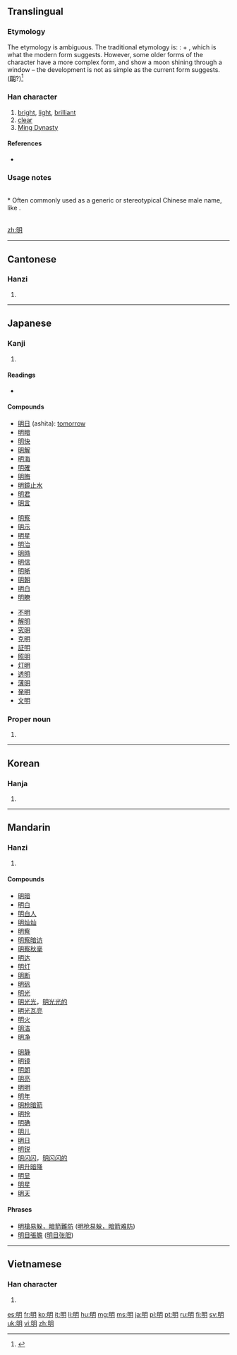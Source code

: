 ==Translingual==

===Etymology===
The etymology is ambiguous. The traditional etymology is: {{liushu|ic}}: {{term|日||sun|sc=Hani}} + {{term|月||moon|sc=Hani}}, which is what the modern form suggests.
However, some older forms of the character have a more complex form, and show a moon shining through a window – the development is not as simple as the current form suggests.([[朙]]?)<ref>{{cite web
|title=Etymology: 明
|author=Richard Sears
|url=http://www.internationalscientific.org/CharacterASP/CharacterEtymology.aspx?characterInput=%E6%98%8E&submitButton1=Etymology
|accessdate=2008-06-15}}</ref>

===Han character===
{{Han char|rn=72|rad=日|as=04|sn=8|four=6702<sub>0</sub>|canj=日月 (AB)|ids=⿰[[日]][[月]]}}

# [[bright]], [[light]], [[brilliant]]
# [[clear]]
# [[w:Ming Dynasty|Ming Dynasty]]

====References====
* {{Han ref|kx=0491.120|dkj=13805|dj=0852.180|hdz=21491.080|uh=660E|ud=26126|bh=A9FA|bd=43514}}

===Usage notes===
<references/>

<br>
* Often commonly used as a generic or stereotypical Chinese male name, like {{term|John|lang=en}}.

<br>
[[zh:明]]

----

==Cantonese==

===Hanzi===
{{yue-hanzi|jyut=ming4|y=ming4}}

# {{defn|lang=yue|sort=日04}}

----

==Japanese==

===Kanji===
{{ja-kanji|grade=2|rs=日04}}

# {{defn|lang=ja|sort=日04}}

====Readings====
* {{ja-readings|kanon=[[めい]] (mei)|goon=[[みょう]] (myō)|toon=[[みん]] (min)|kun=[[あかるい]] ([[明るい]], akarui), [[あきらか]] ([[明らか]], akiraka), [[あける]] ([[明ける]], akeru)}}

====Compounds====
{{top3}}
* [[明日]] (ashita): [[tomorrow]]
* [[明暗]]
* [[明快]]
* [[明解]]
* [[明海]]
* [[明確]]
* [[明晦]]
* [[明鏡止水]]
* [[明君]]
* [[明言]]
{{mid3}}
* [[明察]]
* [[明示]]
* [[明星]]
* [[明治]]
* [[明時]]
* [[明信]]
* [[明晰]]
* [[明朝]]
* [[明白]]
* [[明瞭]]
{{mid3}}
* [[不明]]
* [[解明]]
* [[究明]]
* [[克明]]
* [[証明]]
* [[照明]]
* [[灯明]]
* [[透明]]
* [[薄明]]
* [[発明]]
* [[文明]]
{{bottom}}

===Proper noun===
{{ja-pos|k|proper|hira=あきら|rom=Akira}} 

# {{given name|male|lang=ja|sort=あきら}}

----

==Korean==

===Hanja===
{{ko-hanja|hangeul=명|eumhun=|rv=myeong|mr=myŏng|y=myeng}}

# {{defn|lang=ko|sort=日04}}

----

==Mandarin==

===Hanzi===
{{cmn-hanzi|pin=[[míng]] ([[ming2]])|wg=ming<sup>2</sup>}}

# {{defn|lang=cmn|sort=日04}}

====Compounds====
{{top2}}
* [[明暗]]
* [[明白]]
* [[明白人]]
* [[明灿灿]]
* [[明察]]
* [[明察暗访]]
* [[明察秋毫]]
* [[明达]]
* [[明灯]]
* [[明断]]
* [[明矾]]
* [[明光]]
* [[明光光]]，[[明光光的]]
* [[明光瓦亮]]
* [[明火]]
* [[明洁]]
* [[明净]]
{{mid2}}
* [[明静]]
* [[明镜]]
* [[明朗]]
* [[明亮]]
* [[明明]]
* [[明年]]
* [[明枪暗箭]]
* [[明抢]]
* [[明确]]
* [[明儿]]
* [[明日]]
* [[明锐]]
* [[明闪闪]]，[[明闪闪的]]
* [[明升暗降]]
* [[明显]]
* [[明星]]
* [[明天]]
{{bottom}}

====Phrases====
* [[明槍易躲，暗箭難防]] ([[明枪易躲，暗箭难防]])
* [[明目張膽]] ([[明目张胆]])

----

==Vietnamese==

===Han character===
{{vi-hantu|[[minh]]|rs=日04}}

# {{defn|lang=vi|sort=日04}}

[[es:明]]
[[fr:明]]
[[ko:明]]
[[it:明]]
[[li:明]]
[[hu:明]]
[[mg:明]]
[[ms:明]]
[[ja:明]]
[[pl:明]]
[[pt:明]]
[[ru:明]]
[[fi:明]]
[[sv:明]]
[[uk:明]]
[[vi:明]]
[[zh:明]]
